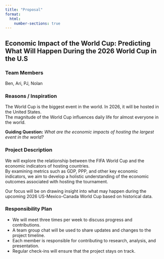 ```yaml
---
title: "Proposal"
format:
  html: 
    number-sections: true
---
```


## Economic Impact of the World Cup: Predicting What Will Happen During the 2026 World Cup in the U.S

### Team Members
Ben, Ari, PJ, Nolan

### Reasons / Inspiration

The World Cup is the biggest event in the world. In 2026, it will be hosted in the United States.  
The magnitude of the World Cup influences daily life for almost everyone in the world.

**Guiding Question:** *What are the economic impacts of hosting the largest event in the world?*

### Project Description

We will explore the relationship between the FIFA World Cup and the economic indicators of hosting countries.  
By examining metrics such as GDP, PPP, and other key economic indicators, we aim to develop a holistic understanding of the economic outcomes associated with hosting the tournament.

Our focus will be on drawing insight into what may happen during the upcoming 2026 US-Mexico-Canada World Cup based on historical data.

### Responsibility Plan

- We will meet three times per week to discuss progress and contributions.
- A team group chat will be used to share updates and changes to the project timeline.
- Each member is responsible for contributing to research, analysis, and presentation.
- Regular check-ins will ensure that the project stays on track.

